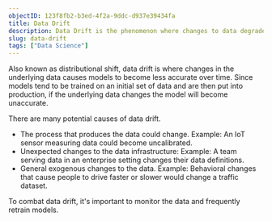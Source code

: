 ```yaml
---
objectID: 123f8fb2-b3ed-4f2a-9ddc-d937e39434fa
title: Data Drift
description: Data Drift is the phenomenon where changes to data degrade model performance. 
slug: data-drift
tags: ["Data Science"]
---
```


Also known as distributional shift, data drift is where changes in the underlying data causes models to become less accurate over time. Since models tend to be trained on an initial set of data and are then put into production, if the underlying data changes the model will become unaccurate.

There are many potential causes of data drift.

- The process that produces the data could change. Example: An IoT sensor measuring data could become uncalibrated.
- Unexpected changes to the data infrastructure: Example: A team serving data in an enterprise setting changes their data definitions. 
- General exogenous changes to the data. Example: Behavioral changes that cause people to drive faster or slower would change a traffic dataset.

To combat data drift, it's important to monitor the data and frequently retrain models. 
